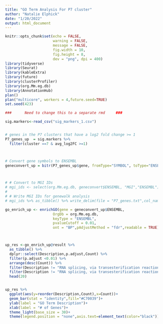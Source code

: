 ---
title: "GO Term Analysis For P7 cluster"
author: "Natalie Elphick"
date: "1/20/2022"
output: html_document
---


```{r setup,include=FALSE}
knitr::opts_chunk$set(echo = FALSE,
                      warning = FALSE,
                      message = FALSE,
                      fig.width = 10,
                      fig.height = 8,
                      dev = "png", dpi = 400)
library(tidyverse)
library(Seurat)
library(kableExtra)
library(future)
library(clusterProfiler)
library(org.Mm.eg.db)
library(AnnotationHub)
plan()
plan("multicore", workers = 4,future.seed=TRUE)
set.seed(423)
```


```{r P7_GO,dev='png',dpi=400,cache=TRUE,fig.dim=c(12,10)}
###      Need to change this to a separate rmd     ###

sig.markers<-read_csv("sig_markers_1.csv")


# genes in the P7 clusters that have a log2 fold change >= 1
P7_genes_up  = sig.markers %>%
  filter(cluster ==7 & avg_log2FC >=1) 



# Convert gene symbols to ENSEMBL
geneconvert_up = bitr(P7_genes_up$gene, fromType="SYMBOL", toType="ENSEMBL", OrgDb="org.Mm.eg.db")



# # Convert to MGI IDs
# mgi_ids <- select(org.Mm.eg.db, geneconvert$ENSEMBL, "MGI","ENSEMBL") %>% pull(MGI)
# 
# # Write MGI IDs for genewalk analysis
# mgi_ids %>% as_tibble() %>% write_delim(file = "P7_genes.txt",col_names = FALSE)

go_enrich_up <- enrichGO(gene = geneconvert_up$ENSEMBL,
                      OrgDb = org.Mm.eg.db,
                      keyType = "ENSEMBL",
                      pvalueCutoff = 0.01,
                      ont = "BP",pAdjustMethod = "fdr",readable = TRUE)



up_res <-go_enrich_up@result %>%
  as_tibble() %>%
  dplyr::select(Description,p.adjust,Count) %>%
  filter(p.adjust <0.01) %>%
  arrange(desc(Count)) %>%
  filter(Description != "RNA splicing, via transesterification reactions") %>%
  filter(Description != "RNA splicing, via transesterification reactions with bulged adenosine as nucleophile") %>%
  head(20)


up_res %>%
  ggplot(aes(y=reorder(Description,Count),x=Count))+
  geom_bar(stat = "identity",fill="#C70039")+
  ylab(label = "GO Term Description")+
  xlab(label = "# of Genes")+
  theme_light(base_size = 30)+
  theme(legend.position = "none",axis.text=element_text(color="black"))
```


